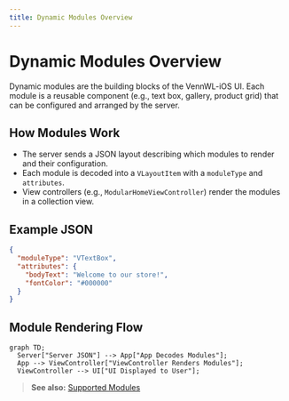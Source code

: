 ```yaml
---
title: Dynamic Modules Overview
---
```


# Dynamic Modules Overview

Dynamic modules are the building blocks of the VennWL-iOS UI. Each module is a reusable component (e.g., text box, gallery, product grid) that can be configured and arranged by the server.

## How Modules Work
- The server sends a JSON layout describing which modules to render and their configuration.
- Each module is decoded into a `VLayoutItem` with a `moduleType` and `attributes`.
- View controllers (e.g., `ModularHomeViewController`) render the modules in a collection view.

## Example JSON
```json
{
  "moduleType": "VTextBox",
  "attributes": {
    "bodyText": "Welcome to our store!",
    "fontColor": "#000000"
  }
}
```

## Module Rendering Flow
```mermaid
graph TD;
  Server["Server JSON"] --> App["App Decodes Modules"];
  App --> ViewController["ViewController Renders Modules"];
  ViewController --> UI["UI Displayed to User"];
```

> **See also:** [Supported Modules](supported-modules) 